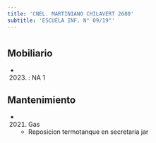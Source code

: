 ```yaml
---
title: 'CNEL. MARTINIANO CHILAVERT 2680'
subtitle: 'ESCUELA INF. N° 09/19°'
---
```


#


## Mobiliario

*  (2023) : NA 1 





## Mantenimiento

*  (2021) Gas 
    + Reposicion termotanque en secretaria jar



